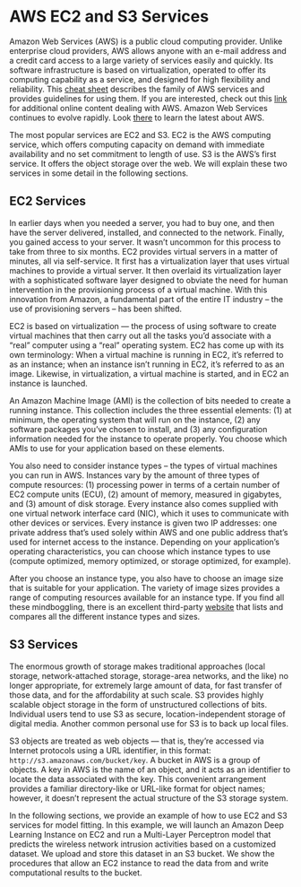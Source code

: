 # AWS EC2 and S3 Services

Amazon Web Services (AWS) is a public cloud computing provider. Unlike enterprise cloud providers, AWS allows anyone with an e-mail address and a credit card access to a large variety of services easily and quickly. Its software infrastructure is based on virtualization, operated to offer its computing capability as a service, and designed for high flexibility and reliability. This [cheat sheet](https://www.dummies.com/programming/cloud-computing/amazon-web-services/aws-admins-dummies-cheat-sheet/) describes the family of AWS services and provides guidelines for using them. If you are interested, check out this [link](https://www.dummies.com/programming/cloud-computing/amazon-web-services/) for additional online content dealing with AWS. Amazon Web Services continues to evolve rapidly. Look [there](https://bernardgolden.com) to learn the latest about AWS.

The most popular services are EC2 and S3. EC2 is the AWS computing service, which offers computing capacity on demand with immediate availability and no set commitment to length of use. S3 is the AWS’s first service. It offers the object storage over the web. We will explain these two services in some detail in the following sections.

## EC2 Services

In earlier days when you needed a server, you had to buy one, and then have the server delivered, installed, and connected to the network. Finally, you gained access to your server. It wasn’t uncommon for this process to take from three to six months. EC2 provides virtual servers in a matter of minutes, all via self-service. It first has a virtualization layer that uses virtual machines to provide a virtual server. It then overlaid its virtualization layer with a sophisticated software layer designed to obviate the need for human intervention in the provisioning process of a virtual machine. With this innovation from Amazon, a fundamental part of the entire IT industry – the use of provisioning servers – has been shifted.

EC2 is based on virtualization — the process of using software to create virtual machines that then carry out all the tasks you’d associate with a “real” computer using a “real” operating system. EC2 has come up with its own terminology: When a virtual machine is running in EC2, it’s referred to as an instance; when an instance isn’t running in EC2, it’s referred to as an image. Likewise, in virtualization, a virtual machine is started, and in EC2 an instance is launched. 

An Amazon Machine Image (AMI) is the collection of bits needed to create a running instance. This collection includes the three essential elements: (1) at minimum, the operating system that will run on the instance, (2) any software packages you’ve chosen to install, and (3) any configuration information needed for the instance to operate properly. You choose which AMIs to use for your application based on these elements. 

You also need to consider instance types – the types of virtual machines you can run in AWS. Instances vary by the amount of three types of compute resources: (1) processing power in terms of a certain number of EC2 compute units (ECU), (2) amount of memory, measured in gigabytes, and (3) amount of disk storage. Every instance also comes supplied with one virtual network interface card (NIC), which it uses to communicate with other devices or services. Every instance is given two IP addresses: one private address that’s used solely within AWS and one public address that’s used for internet access to the instance. Depending on your application’s operating characteristics, you can choose which instance types to use (compute optimized, memory optimized, or storage optimized, for example).

After you choose an instance type, you also have to choose an image size that is suitable for your application. The variety of image sizes provides a range of computing resources available for an instance type. If you find all these mindboggling, there is an excellent third-party [website](http://ec2instances.info) that lists and compares all the different instance types and sizes. 

## S3 Services

The enormous growth of storage makes traditional approaches (local storage, network-attached storage, storage-area networks, and the like) no longer appropriate, for extremely large amount of data, for fast transfer of those data, and for the affordability at such scale. S3 provides highly scalable object storage in the form of unstructured collections of bits. Individual users tend to use S3 as secure, location-independent storage of digital media. Another common personal use for S3 is to back up local files.

S3 objects are treated as web objects — that is, they’re accessed via Internet protocols using a URL identifier, in this format: `http://s3.amazonaws.com/bucket/key`. A bucket in AWS is a group of objects. A key in AWS is the name of an object, and it acts as an identifier to locate the data associated with the key. This convenient arrangement provides a familiar directory-like or URL-like format for object names; however, it doesn’t represent the actual structure of the S3 storage system. 

In the following sections, we provide an example of how to use EC2 and S3 services for model fitting. In this example, we will launch an Amazon Deep Learning Instance on EC2 and run a Multi-Layer Perceptron model that predicts the wireless network intrusion activities based on a customized dataset. We upload and store this dataset in an S3 bucket. We show the procedures that allow an EC2 instance to read the data from and write computational results to the bucket.
